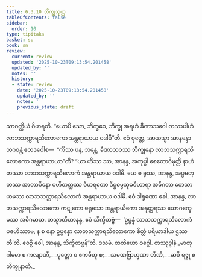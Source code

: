 ```yaml
---
title: 6.3.10 ဘိက္ခုသုတ္တ
tableOfContents: false
sidebar:
  order: 10
type: tipitaka
basket: su
book: sn
review:
  current: review
  updated: '2025-10-23T09:13:54.201458'
  updated_by: ''
  notes: ''
  history:
  - state: review
    date: '2025-10-23T09:13:54.201458'
    updated_by: ''
    notes: ''
    previous_state: draft
---
```



<ReviewStatus review={frontmatter.review} showDetails={true} />

<HypothesisAnnotation frontmatter={frontmatter} />

<DynamicBreadcrumb />

<Division number="179" book="sn" e="ch" v="18" p="305">

<Paragraph number="1079" book="sn">
သာဝတ္ထိယံ ဝိဟရတိ. “ယောပိ သော, ဘိက္ခဝေ, ဘိက္ခု အရဟံ ခီဏာသဝေါ တဿပါဟံ လာဘသက္ကာရသိလောကော အန္တရာယာယ ဝဒါမီ”တိ. ဧဝံ ဝုတ္တေ, အာယသ္မာ အာနန္ဒော ဘဂဝန္တံ ဧတဒဝေါစ—  “ကိဿ ပန, ဘန္တေ, ခီဏာသဝဿ ဘိက္ခုနော လာဘသက္ကာရသိလောကော အန္တရာယာယာ”တိ? “ယာ ဟိဿ သာ, အာနန္ဒ, အကုပ္ပါ စေတောဝိမုတ္တိ နာဟံ တဿာ လာဘသက္ကာရသိလောကံ အန္တရာယာယ ဝဒါမိ. ယေ စ ခွဿ, အာနန္ဒ, အပ္ပမတ္တဿ အာတာပိနော ပဟိတတ္တဿ ဝိဟရတော ဒိဋ္ဌဓမ္မသုခဝိဟာရာ အဓိဂတာ တေသာဟမဿ လာဘသက္ကာရသိလောကံ အန္တရာယာယ ဝဒါမိ. ဧဝံ ဒါရုဏော ခေါ, အာနန္ဒ, လာဘသက္ကာရသိလောကော ကဋုကော ဖရုသော အန္တရာယိကော အနုတ္တရဿ ယောဂက္ခေမဿ အဓိဂမာယ. တသ္မာတိဟာနန္ဒ, ဧဝံ သိက္ခိတဗ္ဗံ—  ‘ဥပ္ပန္နံ လာဘသက္ကာရသိလောကံ ပဇဟိဿာမ, န စ နော ဥပ္ပန္နော လာဘသက္ကာရသိလောကော စိတ္တံ ပရိယာဒါယ ဌဿတီ’တိ. ဧဝဉှိ ဝေါ, အာနန္ဒ, သိက္ခိတဗ္ဗန်”တိ.

</Paragraph>
</Division>

<Paragraph number="1080" type="center" book="sn">
ဒသမံ.



</Paragraph>

<Paragraph number="1081" type="center" book="sn">
တတိယော ဝဂ္ဂေါ.



</Paragraph>

<Paragraph number="1082" type="center" book="sn">
တဿုဒ္ဒါနံ


</Paragraph>

<Paragraph number="1083" type="verses" book="sn">
_မာတုဂါမော စ ကလျာဏီ,_  
_ပုတ္တော စ ဧကဓီတု စ;_  
_သမဏဗြာဟ္မဏာ တီဏိ,_  
_ဆဝိ ရဇ္ဇု စ ဘိက္ခုနာတိ._
</Paragraph>